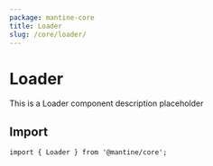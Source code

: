 ```yaml
---
package: mantine-core
title: Loader
slug: /core/loader/
---
```



# Loader

This is a Loader component description placeholder

<PageHeader
  source="mantine-core/src/Loader/Loader.tsx"
  docs="core/Loader.mdx"
  package="@mantine/core"
/>

## Import

```tsx
import { Loader } from '@mantine/core';
```

<PropsTable component="Loader" />
